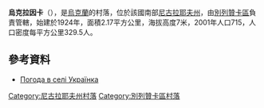 {{coord|46|44|14|N|31|11|1|E|scale:100000|display=title}}

'''烏克拉因卡'''（{{lang-uk|Українка}}），是[[烏克蘭|烏克蘭]]的村落，位於該國南部[[尼古拉耶夫州|尼古拉耶夫州]]，由[[別列贊卡區|別列贊卡區]]負責管轄，始建於1924年，面積2.17平方公里，海拔高度7米，2001年人口715，人口密度每平方公里329.5人。

==參考資料==
* [http://weather.in.ua/ua/nikolaevskaja/27971 Погода в селі Українка] {{Wayback|url=http://weather.in.ua/ua/nikolaevskaja/27971 |date=20160918185216 }}

[[Category:尼古拉耶夫州村落|Category:尼古拉耶夫州村落]]
[[Category:別列贊卡區村落|Category:別列贊卡區村落]]


{{Mykolaiv-geo-stub}}